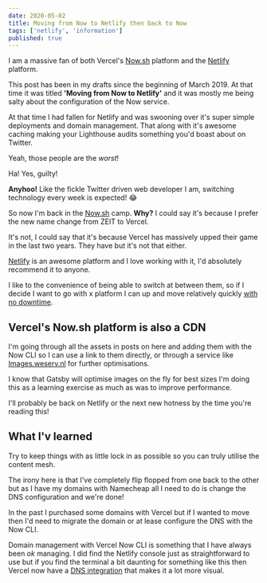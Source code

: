 ```yaml
---
date: 2020-05-02
title: Moving from Now to Netlify then back to Now
tags: ['netlify', 'information']
published: true
---
```


I am a massive fan of both Vercel's [Now.sh] platform and the
[Netlify] platform.

This post has been in my drafts since the beginning of March 2019. At
that time it was titled **'Moving from Now to Netlify'** and it was
mostly me being salty about the configuration of the Now service.

At that time I had fallen for Netlify and was swooning over it's super
simple deployments and domain management. That along with it's awesome
caching making your Lighthouse audits something you'd boast about on
Twitter.

Yeah, those people are the _worst_!

<Tweet tweetLink="spences10/status/1249078453506396160" />

Ha! Yes, guilty!

**Anyhoo!** Like the fickle Twitter driven web developer I am,
switching technology every week is expected! 😂

So now I'm back in the [Now.sh] camp. **Why?** I could say it's
because I prefer the new name change from ZEIT to Vercel.

It's not, I could say that it's because Vercel has massively upped
their game in the last two years. They have but it's not that either.

[Netlify] is an awesome platform and I love working with it, I'd
absolutely recommend it to anyone.

I like to the convenience of being able to switch at between them, so
if I decide I want to go with x platform I can up and move relatively
quickly [with no downtime].

## Vercel's Now.sh platform is also a CDN

I'm going through all the assets in posts on here and adding them with
the Now CLI so I can use a link to them directly, or through a service
like [Images.weserv.nl] for further optimisations.

I know that Gatsby will optimise images on the fly for best sizes I'm
doing this as a learning exercise as much as was to improve
performance.

I'll probably be back on Netlify or the next new hotness by the time
you're reading this!

## What I'v learned

Try to keep things with as little lock in as possible so you can truly
utilise the content mesh.

The irony here is that I've completely flip flopped from one back to
the other but as I have my domains with Namecheap all I need to do is
change the DNS configuration and we're done!

In the past I purchased some domains with Vercel but if I wanted to
move then I'd need to migrate the domain or at lease configure the DNS
with the Now CLI.

Domain management with Vercel Now CLI is something that I have always
been _ok_ managing. I did find the Netlify console just as
straightforward to use but if you find the terminal a bit daunting for
something like this then Vercel now have a [DNS integration] that
makes it a lot more visual.

<!-- LINKS -->

[now.sh]: https://now.sh
[netlify]: https://www.netlify.com/
[greenkeeper.io]: https://greenkeeper.io
[images.weserv.nl]: https://images.weserv.nl/docs/quick-reference.html
[with no downtime]:
  https://vercel.com/guides/zero-downtime-domain-migration
[dns integration]: https://vercel.com/integrations/dns
